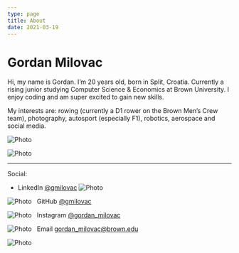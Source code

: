 ```yaml
---
type: page
title: About
date: 2021-03-19
---
```


# Gordan Milovac

Hi, my name is Gordan. I’m 20 years old, born in Split, Croatia. Currently a rising junior studying Computer Science & Economics at Brown University. I enjoy coding and am super excited to gain new skills.

My interests are: rowing (currently a D1 rower on the Brown Men’s Crew team), photography, autosport (especially F1), robotics, aerospace and social media.


<Image
    src="/images/henley.jpeg"
    alt="Photo"
    width={200}
    height={100}
    priority
    className="next-image"
/>

<Image
    src="/images/ira.jpeg"
    alt="Photo"
    width={200}
    height={100}
    priority
    className="next-image"
/>

---

Social:

- LinkedIn [@gmilovac](https://www.linkedin.com/in/gmilovac/)&nbsp;<Image
src="/images/linkedin.png"
alt="Photo"
width={15}
height={15}
priority
className="next-image"
/>

<Image
    src="/images/github.png"
    alt="Photo"
    width={15}
    height={15}
    priority
    className="next-image"
/> &nbsp; GitHub [@gmilovac](https://github.com/gmilovac)

<Image
    src="/images/instagram.webp"
    alt="Photo"
    width={15}
    height={15}
    priority
    className="next-image"
/> &nbsp; Instagram [@gordan_milovac](https://www.instagram.com/gordan_milovac/)

<Image
    src="/images/mail.png"
    alt="Photo"
    width={15}
    height={15}
    priority
    className="next-image"
/> &nbsp; Email gordan_milovac@brown.edu

<Image
    src="/images/ira.jpeg"
    alt="Photo"
    width={200}
    height={100}
    priority
    className="next-image"
/>
